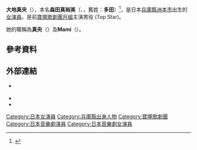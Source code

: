 {{藝人
| name             = 大地真央
| type             = 女藝人
| image            = 
| caption          = 
| native_name      = 大地 真央
| native_name_lang = ja
| romanized_name   = Daichi Mao
| birth_name       = {{lang|ja|多田 真裕美}}
| birth_date       = {{Birth date and age|1956|2|5}}
| birth_place      = {{JPN}}[[兵庫縣|兵庫縣]][[洲本市|洲本市]]
| home_town        = 
| nationality      = {{JPN}}
| alias            = {{ubl|森田真裕美（原名）|真央|マミ}}
| relatives        = 
| death_date       = 
| education        = 
| occupation       = 女演員
| years_active     = 1973年至今
| agent            = 
| famous_works     = {{ubl|'''舞台：'''|[[羅密歐與朱麗葉|羅密歐與朱麗葉]]|[[紅男綠女|紅男綠女]]|[[雙城記|雙城記]]|[[飄|飄]]|[[卡門|卡門]]|[[窈窕淑女_(音樂劇)|窈窕淑女]]|[[音樂之聲|音樂之聲]]|[[羅馬假期|羅馬假期]]}}<hr>{{ubl|'''日劇：'''|[[武田信玄_(大河劇)|武田信玄]]|[[功名十字路_(大河劇)|功名十字路]]}}<hr>{{ubl|'''電影：'''|[[日本沈沒|日本沈沒]]}}
| height           = 1.66公尺
| death_place      = 
| spouse           = [[松平健|松平健]]（1990年-2004年）<br>[[森田恭通|森田恭通]]（2007年至今）
| awards           = {{ubl|第15屆菊田一夫演劇獎（窈窕淑女）|1998年度文化廳藝術祭賞之大獎（羅馬假期）|第24屆菊田一夫演劇獎（羅馬假期）|第22屆松尾藝能賞／演劇優秀賞（羅馬假期、ミツコ、Once Upon a Mattress）|第36屆菊田一夫演劇獎・特別賞（窈窕淑女）}}
| website          = {{official website|http://web.archive.org/web/20081218031119/http://home.att.ne.jp:80/wood/MAO/|官方影迷會}}
| IMDb             = 2371560
}}
{{japanese|japanese=大地 真央|kana=だいち まお|romaji=Daichi Mao}} 

'''大地真央'''（{{jpn|j=大地 真央|hg=だいち まお|rm=Daichi Mao}}），本名'''森田真裕美'''（{{jpn|j=森田 真裕美|hg=もりた まゆみ|rm=Morita Mayumi}}、{{bd|1956年|2月5日|catIdx=Morita Mayumi}}，舊姓：'''多田'''）<ref>{{cite web|url=http://talent.yahoo.co.jp/pf/detail/pp1654|title=大地真央|work=[[日本藝人名鑑|日本藝人名鑑]]|language=ja|publisher=[[雅虎日本|雅虎日本]]|accessdate=2016年2月4日|deadurl=yes|archiveurl=https://web.archive.org/web/20160206082234/http://talent.yahoo.co.jp/pf/detail/pp1654|archivedate=2016年2月6日}}</ref>，是日本[[兵庫縣|兵庫縣]][[洲本市|洲本市]]出生的[[女演員|女演員]]。是前[[寶塚歌劇團|寶塚歌劇團]][[月組|月組]]主演男役 (Top Star)。

她的暱稱為'''真央'''（{{lang-ja|まお}}）及'''Mami'''（{{lang-ja|マミ}}）。

==參考資料==
{{reflist}}

==外部連結==
*{{official website|http://www.daichimao.com/}} {{ja icon}}
* {{Facebook|Mao.Daichi.Official}}{{ja icon}}
* {{Instagram|daichimao_official}}{{ja icon}}

{{japan-bio-stub}}

{{normdaten}}
{{DEFAULTSORT:Daichi, Mao}}
[[Category:日本女演員|Category:日本女演員]]
[[Category:兵庫縣出身人物|Category:兵庫縣出身人物]]
[[Category:寶塚歌劇團|Category:寶塚歌劇團]]
[[Category:日本音樂劇演員|Category:日本音樂劇演員]]
[[Category:日本音樂劇女演員|Category:日本音樂劇女演員]]